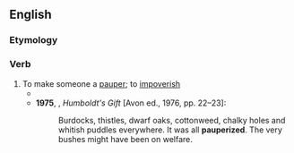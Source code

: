 ==English==

===Etymology===
{{root|en|ine-pro|*peh₂w-}}
{{suffix|en|pauper|ize}}

===Verb===
{{en-verb}}

# To make someone a [[pauper]]; to [[impoverish]]
#* {{quote-journal|en|year=1851|work=The British Controversialist: And Literary Magazine|title=Ought Government to Provide a Secular Education For the People?|author=Philomathos|page=351|number=13|passage=This is an Education which consists in the outleading of the blackguardizing, '''pauperizing''', vagrant-like, and theftuous elements of the mentality, entirely withdrawn, and apart from any moral guidance, any elevating tendency, any ameliorating influence, nay, directly under the direction of the demoralized and the abandoned.}}
#* '''1975''', {{w|Saul Bellow}}, ''Humboldt's Gift'' [Avon ed., 1976, pp. 22–23]:
#*: Burdocks, thistles, dwarf oaks, cottonweed, chalky holes and whitish puddles everywhere. It was all '''pauperized'''. The very bushes might have been on welfare.